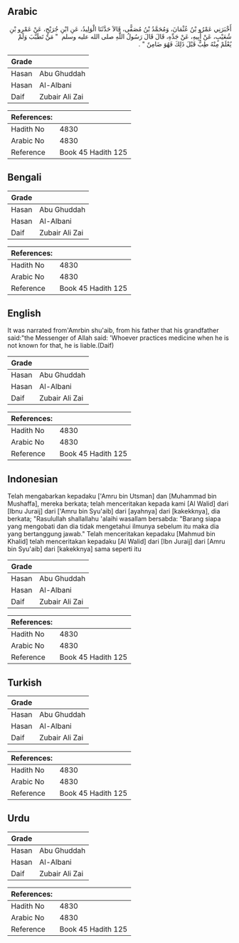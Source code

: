 ## Arabic


<div dir="rtl" lang="ar" style={{fontSize:'larger',backgroundColor:'#f8f9fa',padding:20}}>
أَخْبَرَنِي عَمْرُو بْنُ عُثْمَانَ، وَمُحَمَّدُ بْنُ مُصَفًّى، قَالاَ حَدَّثَنَا الْوَلِيدُ، عَنِ ابْنِ جُرَيْجٍ، عَنْ عَمْرِو بْنِ شُعَيْبٍ، عَنْ أَبِيهِ، عَنْ جَدِّهِ، قَالَ قَالَ رَسُولُ اللَّهِ صلى الله عليه وسلم ‏ "‏ مَنْ تَطَبَّبَ وَلَمْ يُعْلَمْ مِنْهُ طِبٌّ قَبْلَ ذَلِكَ فَهُوَ ضَامِنٌ ‏"‏ ‏.‏
</div>
<div style={{backgroundColor:'#f8f9fa',padding:20, marginBottom: 10}}><table> <thead> <tr> <th>Grade</th> <th></th> </tr> </thead> <tbody> <tr><td>Hasan</td><td>Abu Ghuddah</td></tr><tr><td>Hasan</td><td>Al-Albani</td></tr><tr><td>Daif</td><td>Zubair Ali Zai</td></tr></tbody></table><table> <thead> <tr> <th>References:</th> <th></th> </tr> </thead> <tbody><tr><td>Hadith No</td><td>4830</td></tr><tr><td>Arabic No</td><td>4830</td></tr><tr><td>Reference</td><td>Book 45 Hadith 125</td></tr></tbody></table></div>

## Bengali


<div dir="ltr" lang="bn" style={{fontSize:'larger',backgroundColor:'#f8f9fa',padding:20}}>

</div>
<div style={{backgroundColor:'#f8f9fa',padding:20, marginBottom: 10}}><table> <thead> <tr> <th>Grade</th> <th></th> </tr> </thead> <tbody> <tr><td>Hasan</td><td>Abu Ghuddah</td></tr><tr><td>Hasan</td><td>Al-Albani</td></tr><tr><td>Daif</td><td>Zubair Ali Zai</td></tr></tbody></table><table> <thead> <tr> <th>References:</th> <th></th> </tr> </thead> <tbody><tr><td>Hadith No</td><td>4830</td></tr><tr><td>Arabic No</td><td>4830</td></tr><tr><td>Reference</td><td>Book 45 Hadith 125</td></tr></tbody></table></div>

## English


<div dir="ltr" lang="en" style={{fontSize:'larger',backgroundColor:'#f8f9fa',padding:20}}>
It was narrated from'Amrbin shu'aib, from his father that his grandfather said:"the Messenger of Allah said: 'Whoever practices medicine when he is not known for that, he is liable.(Daif)
</div>
<div style={{backgroundColor:'#f8f9fa',padding:20, marginBottom: 10}}><table> <thead> <tr> <th>Grade</th> <th></th> </tr> </thead> <tbody> <tr><td>Hasan</td><td>Abu Ghuddah</td></tr><tr><td>Hasan</td><td>Al-Albani</td></tr><tr><td>Daif</td><td>Zubair Ali Zai</td></tr></tbody></table><table> <thead> <tr> <th>References:</th> <th></th> </tr> </thead> <tbody><tr><td>Hadith No</td><td>4830</td></tr><tr><td>Arabic No</td><td>4830</td></tr><tr><td>Reference</td><td>Book 45 Hadith 125</td></tr></tbody></table></div>

## Indonesian


<div dir="ltr" lang="id" style={{fontSize:'larger',backgroundColor:'#f8f9fa',padding:20}}>
Telah mengabarkan kepadaku ['Amru bin Utsman] dan [Muhammad bin Mushaffa], mereka berkata; telah menceritakan kepada kami [Al Walid] dari [Ibnu Juraij] dari ['Amru bin Syu'aib] dari [ayahnya] dari [kakekknya], dia berkata; "Rasulullah shallallahu 'alaihi wasallam bersabda: "Barang siapa yang mengobati dan dia tidak mengetahui ilmunya sebelum itu maka dia yang bertanggung jawab." Telah menceritakan kepadaku [Mahmud bin Khalid] telah menceritakan kepadaku [Al Walid] dari [Ibn Juraij] dari [Amru bin Syu'aib] dari [kakekknya] sama seperti itu
</div>
<div style={{backgroundColor:'#f8f9fa',padding:20, marginBottom: 10}}><table> <thead> <tr> <th>Grade</th> <th></th> </tr> </thead> <tbody> <tr><td>Hasan</td><td>Abu Ghuddah</td></tr><tr><td>Hasan</td><td>Al-Albani</td></tr><tr><td>Daif</td><td>Zubair Ali Zai</td></tr></tbody></table><table> <thead> <tr> <th>References:</th> <th></th> </tr> </thead> <tbody><tr><td>Hadith No</td><td>4830</td></tr><tr><td>Arabic No</td><td>4830</td></tr><tr><td>Reference</td><td>Book 45 Hadith 125</td></tr></tbody></table></div>

## Turkish


<div dir="ltr" lang="tr" style={{fontSize:'larger',backgroundColor:'#f8f9fa',padding:20}}>

</div>
<div style={{backgroundColor:'#f8f9fa',padding:20, marginBottom: 10}}><table> <thead> <tr> <th>Grade</th> <th></th> </tr> </thead> <tbody> <tr><td>Hasan</td><td>Abu Ghuddah</td></tr><tr><td>Hasan</td><td>Al-Albani</td></tr><tr><td>Daif</td><td>Zubair Ali Zai</td></tr></tbody></table><table> <thead> <tr> <th>References:</th> <th></th> </tr> </thead> <tbody><tr><td>Hadith No</td><td>4830</td></tr><tr><td>Arabic No</td><td>4830</td></tr><tr><td>Reference</td><td>Book 45 Hadith 125</td></tr></tbody></table></div>

## Urdu


<div dir="rtl" lang="ur" style={{fontSize:'larger',backgroundColor:'#f8f9fa',padding:20}}>

</div>
<div style={{backgroundColor:'#f8f9fa',padding:20, marginBottom: 10}}><table> <thead> <tr> <th>Grade</th> <th></th> </tr> </thead> <tbody> <tr><td>Hasan</td><td>Abu Ghuddah</td></tr><tr><td>Hasan</td><td>Al-Albani</td></tr><tr><td>Daif</td><td>Zubair Ali Zai</td></tr></tbody></table><table> <thead> <tr> <th>References:</th> <th></th> </tr> </thead> <tbody><tr><td>Hadith No</td><td>4830</td></tr><tr><td>Arabic No</td><td>4830</td></tr><tr><td>Reference</td><td>Book 45 Hadith 125</td></tr></tbody></table></div>
